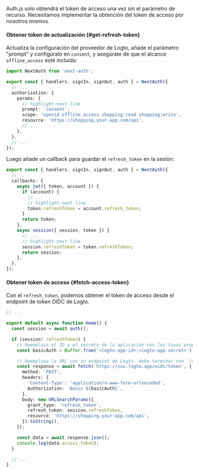 Auth.js solo obtendrá el token de acceso una vez sin el parámetro de recurso. Necesitamos implementar la obtención del token de acceso por nosotros mismos.

#### Obtener token de actualización \{#get-refresh-token}

Actualiza la configuración del proveedor de Logto, añade el parámetro "prompt" y configúralo en `consent`, y asegúrate de que el alcance `offline_access` esté incluido:

```ts title="./auth.ts"
import NextAuth from 'next-auth';

export const { handlers, signIn, signOut, auth } = NextAuth({
  // ...
  authorization: {
    params: {
      // highlight-next-line
      prompt: 'consent',
      scope: 'openid offline_access shopping:read shopping:write',
      resource: 'https://shopping.your-app.com/api',
      // ...
    },
  },
  // ...
});
```

Luego añade un callback para guardar el `refresh_token` en la sesión:

```ts title="./auth.ts"
export const { handlers, signIn, signOut, auth } = NextAuth({
  // ...
  callbacks: {
    async jwt({ token, account }) {
      if (account) {
        // ...
        // highlight-next-line
        token.refreshToken = account.refresh_token;
      }
      return token;
    },
    async session({ session, token }) {
      // ...
      // highlight-next-line
      session.refreshToken = token.refreshToken;
      return session;
    },
  },
});
```

#### Obtener token de acceso \{#fetch-access-token}

Con el `refresh_token`, podemos obtener el token de acceso desde el endpoint de token OIDC de Logto.

```ts title="./app/page.tsx"
// ...

export default async function Home() {
  const session = await auth();

  if (session?.refreshToken) {
    // Reemplaza el ID y el secreto de la aplicación con los tuyos propios, puedes verificar la sección "Integration".
    const basicAuth = Buffer.from('<logto-app-id>:<logto-app-secret>').toString('base64');

    // Reemplaza la URL con tu endpoint de Logto, debe terminar con `/oidc/token`
    const response = await fetch('https://xxx.logto.app/oidc/token', {
      method: 'POST',
      headers: {
        'Content-Type': 'application/x-www-form-urlencoded',
        Authorization: `Basic ${basicAuth}`,
      },
      body: new URLSearchParams({
        grant_type: 'refresh_token',
        refresh_token: session.refreshToken,
        resource: 'https://shopping.your-app.com/api',
      }).toString(),
    });

    const data = await response.json();
    console.log(data.access_token);
  }

  // ...
}
```
